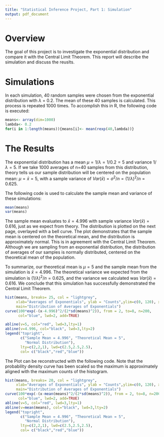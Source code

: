 ```yaml
---
title: "Statistical Inference Project, Part 1: Simulation"
output: pdf_document
---
```

# Overview
The goal of this project is to investigate the exponential distribution and compare it with the Central Limit Theorem. This report will describe the simulation and discuss the reuslts.

# Simulations
In each simulation, 40 random samples were chosen from the exponential distribution with $\lambda$ = 0.2. The mean of these 40 samples is calculated. This process is repeated 1000 times. To accomplish this in R, the following code is executed:

```r
means<- array(dim=1000)
lambda<- 0.2
for(i in 1:length(means)){means[i]<- mean(rexp(40,lambda))}
```

# The Results
The exponential distribution has a mean $\mu = 1/\lambda = 1/0.2 = 5$ and variance $1/\lambda = 5$. If we take 1000 averages of n=40 samples from this distribution, theory tells us our sample distribution will be centered on the population mean: $\mu =\bar{x}= 5$, with a sample variance of $Var(\bar{x}) = \sigma ^2 /n = (1/\lambda)^2 /n = 0.625$.

The following code is used to calculate the sample mean and variance of these simulations:

```r
mean(means)
var(means)
```
The sample mean evaluates to $\bar{x} = 4.996$ with sample variance $Var(\bar{x})=0.616$, just as we expect from theory.
The distribution is plotted on the next page, overlayed with a bell curve. The plot demonstrates that the sample mean is centered on the theoretical mean, and the distribution is approximately normal. This is in agreement with the Central Limit Theorem. Although we are sampling from an exponential distribution, the distribution of averages of our samples is normally distributed, centered on the theoretical mean of the population.

To summarize, our theoretical mean is $\mu = 5$ and the sample mean from the simulation is $\bar{x} = 4.996$. The theoretical variance we expected from the simulation is $(1/\lambda)^2 /n = 0.625$, and the variance we calculated was $Var(\bar{x})= 0.616$. We conclude that this simulation has successfully demonstrated the Central Limit Theorem.

```r
hist(means, breaks= 25, col = "lightgrey", 
     xlab="Averages of Exponentials", ylab = "Counts",ylim=c(0, 120), xlim=c(2,8),
     main="Distribution of Averages of Exponentials")
curve(100*exp(-(x-4.996)^2/(2*sd(means)^2)), from = 2, to=8, n=200,
      col="blue", lwd=2, add=TRUE)

abline(v=5, col="red", lwd=3,lty=1)
abline(v=4.996, col="black", lwd=3,lty=2)
legend("topright", 
       c("Sample Mean = 4.996", "Theoretical Mean = 5", 
         "Normal Distribution"),
       lty=c(2,2,1), lwd=c(2.5,2.5,2.5),
       col= c("black","red","blue"))
```

The Plot can be reconstructed with the following code. Note that the probability density curve has been scaled so the maximum is approximately aligned with the maximum counts of the histogram.

```r
hist(means, breaks= 20, col = "lightgrey", 
     xlab="Averages of Exponentials", ylab = "Counts",ylim=c(0, 120), xlim=c(2,8),
     main="Distribution of Averages of Exponentials")
curve(100*exp(-(x-mean(means)^2/(2*sd(means)^2)), from = 2, to=8, n=200,
      col="blue", lwd=2, add=TRUE) 
abline(v=5, col="red", lwd=3,lty=1)
abline(v=mean(means), col="black", lwd=3,lty=2)
legend("topright", 
       c("Sample Mean = 4.996", "Theoretical Mean = 5", 
         "Normal Distribution"),
       lty=c(2,2,1), lwd=c(2.5,2.5,2.5),
       col= c("black","red","blue"))
```
